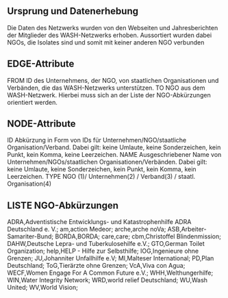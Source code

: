 ## Ursprung und Datenerhebung
Die Daten des Netzwerks wurden von den Webseiten und Jahresberichten der Mitglieder des WASH-Netzwerks erhoben. Aussortiert wurden dabei NGOs, die Isolates sind und somit mit keiner anderen NGO verbunden

## EDGE-Attribute
FROM
ID des Unternehmens, der NGO, von staatlichen Organisationen und Verbänden, die das WASH-Netzwerks unterstützen. 
TO
NGO aus dem WASH-Netzwerk. Hierbei muss sich an der Liste der NGO-Abkürzungen orientiert werden.

## NODE-Attribute
ID
Abkürzung in Form von IDs für Unternehmen/NGO/staatliche Organisation/Verband. Dabei gilt: keine Umlaute, keine Sonderzeichen, kein Punkt, kein Komma, keine Leerzeichen. 
NAME
Ausgeschriebener Name von Unternehmen/NGOs/staatlichen Organisationen/Verbänden. Dabei gilt: keine Umlaute, keine Sonderzeichen, kein Punkt, kein Komma, kein Leerzeichen. 
TYPE
NGO (1)/ Unternehmen(2) / Verband(3) / staatl. Organisation(4)

## LISTE NGO-Abkürzungen

ADRA,Adventistische Entwicklungs- und Katastrophenhilfe ADRA Deutschland e. V.;
am,action Medeor;
arche,arche noVa;
ASB,Arbeiter-Samariter-Bund;
BORDA,BORDA;
care,care;
cbm,Christoffel Blindenmission;
DAHW,Deutsche Lepra- und Tuberkulosehilfe e.V.;
GTO,German Toilet Organization;
help,HELP - Hilfe zur Selbsthilfe;
IOG,Ingenieure ohne Grenzen;
JU,Johanniter Unfallhilfe e.V; 
MI,Malteser International;
PD,Plan Deutschland;
ToG,Tierärzte ohne Grenzen;
VcA,Viva con Agua;
WECF,Women Engage For A Common Future e.V.; 
WHH,Welthungerhilfe;
WIN,Water Integrity Network;
WRD,world relief Deutschland;
WU,Wash United; 
WV,World Vision;
